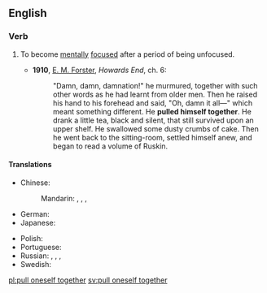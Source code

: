 ==English==

===Verb===
{{head|en|verb|head=[[to]] [[pull]] [[oneself]] [[together]]}}

# {{idiomatic}} To become [[mentally]] [[focused]] after a period of being unfocused.
#* '''1910''', [[w:E. M. Forster|E. M. Forster]], ''Howards End'', ch. 6:
#*: "Damn, damn, damnation!" he murmured, together with such other words as he had learnt from older men. Then he raised his hand to his forehead and said, "Oh, damn it all—" which meant something different. He '''pulled himself together'''. He drank a little tea, black and silent, that still survived upon an upper shelf. He swallowed some dusty crumbs of cake. Then he went back to the sitting-room, settled himself anew, and began to read a volume of Ruskin.

====Translations====
{{trans-top|to become mentally focused after a period of being unfocused}}
* Chinese:
*: Mandarin: {{t|zh|振作起來|sc=Hani}}, {{t|zh|振作起来|tr=zhènzuò qǐlái|sc=Hani}}, {{t|zh|鎮定下來|sc=Hani}}, {{t|zh|镇定下来|tr=zhèndìng xiàlái|sc=Hani}}
* German: {{t-|de|sich zusammenreißen}}
* Japanese: {{t-|ja|気を取り直す|tr=きをとりなおす, ki o torinaosu|sc=Jpan}}
{{trans-mid}}
* Polish: {{t-|pl|brać się w garść}}
* Portuguese: {{t-|pt|recompor-se}}
* Russian: {{t-|ru|приходить в себя|tr=prixodít' v sebjá|sc=Cyrl}} {{impf}}, {{t+|ru|прийти в себя|tr=prijtí v sebjá|sc=Cyrl}} {{pf.}}, {{t+|ru|собираться|tr=sobirát'sja|sc=Cyrl}} {{impf}}, {{t+|ru|собраться|tr=sobrát'sja|sc=Cyrl}} {{pf.}}
* Swedish: {{t-|sv|samla sig}}
{{trans-bottom}}

[[pl:pull oneself together]]
[[sv:pull oneself together]]